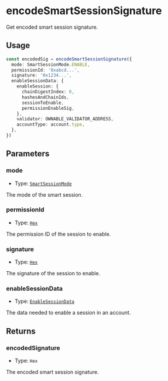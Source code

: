 # encodeSmartSessionSignature

Get encoded smart session signature.

## Usage

```typescript copy
const encodedSig = encodeSmartSessionSignature({
  mode: SmartSessionMode.ENABLE,
  permissionId: '0xabcd...',
  signature: '0x1234...',
  enableSessionData: {
    enableSession: {
      chainDigestIndex: 0,
      hashesAndChainIds,
      sessionToEnable,
      permissionEnableSig,
    },
    validator: OWNABLE_VALIDATOR_ADDRESS,
    accountType: account.type,
  },
})
```

## Parameters

### mode

- Type: [`SmartSessionMode`](/module-sdk/glossary/types#smartsessionmode)

The mode of the smart session.

### permissionId

- Type: [`Hex`](https://viem.sh/docs/glossary/types#hex)

The permission ID of the session to enable.

### signature

- Type: [`Hex`](https://viem.sh/docs/glossary/types#hex)

The signature of the session to enable.

### enableSessionData

- Type: [`EnableSessionData`](/module-sdk/glossary/types#enablesessiondata)

The data needed to enable a session in an account.

## Returns

### encodedSignature

- Type: `Hex`

The encoded smart session signature.
